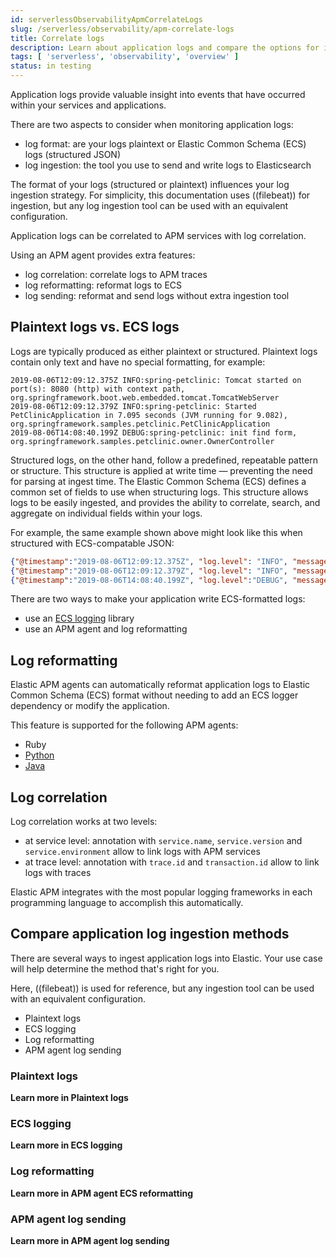 ```yaml
---
id: serverlessObservabilityApmCorrelateLogs
slug: /serverless/observability/apm-correlate-logs
title: Correlate logs
description: Learn about application logs and compare the options for ingesting them.
tags: [ 'serverless', 'observability', 'overview' ]
status: in testing
---
```



<Testing />


<div id="application-logs"></div>

Application logs provide valuable insight into events that have occurred within your services and applications.

There are two aspects to consider when monitoring application logs:

- <DocLink id="serverlessObservabilityApmCorrelateLogs" section="plaintext-logs-vs-ecs-logs">log format</DocLink>: are your logs plaintext or Elastic Common Schema (ECS) logs (structured JSON)
- <DocLink id="serverlessObservabilityApmCorrelateLogs" section="how-to-ingest-application-logs">log ingestion</DocLink>: the tool you use to send and write logs to Elasticsearch

The format of your logs (structured or plaintext) influences your log ingestion strategy.
For simplicity, this documentation uses ((filebeat)) for ingestion, but any log ingestion tool can be used with an equivalent configuration.

Application logs can be correlated to APM services with <DocLink id="serverlessObservabilityApmCorrelateLogs" section="log-correlation">log correlation</DocLink>.

Using an APM agent provides extra features:

- <DocLink id="serverlessObservabilityApmCorrelateLogs" section="log-correlation">log correlation</DocLink>: correlate logs to APM traces
- <DocLink id="serverlessObservabilityApmCorrelateLogs" section="log-reformatting">log reformatting</DocLink>: reformat logs to ECS
- <DocLink id="serverlessObservabilityApmAgentLogSending">log sending</DocLink>: reformat and send logs without extra ingestion tool

<div id="log-types"></div>

## Plaintext logs vs. ECS logs

Logs are typically produced as either plaintext or structured.
Plaintext logs contain only text and have no special formatting, for example:

```log
2019-08-06T12:09:12.375Z INFO:spring-petclinic: Tomcat started on port(s): 8080 (http) with context path, org.springframework.boot.web.embedded.tomcat.TomcatWebServer
2019-08-06T12:09:12.379Z INFO:spring-petclinic: Started PetClinicApplication in 7.095 seconds (JVM running for 9.082), org.springframework.samples.petclinic.PetClinicApplication
2019-08-06T14:08:40.199Z DEBUG:spring-petclinic: init find form, org.springframework.samples.petclinic.owner.OwnerController
```

Structured logs, on the other hand, follow a predefined, repeatable pattern or structure.
This structure is applied at write time &mdash; preventing the need for parsing at ingest time.
The Elastic Common Schema (ECS) defines a common set of fields to use when structuring logs.
This structure allows logs to be easily ingested,
and provides the ability to correlate, search, and aggregate on individual fields within your logs.

For example, the same example shown above might look like this when structured with ECS-compatable JSON:

```json
{"@timestamp":"2019-08-06T12:09:12.375Z", "log.level": "INFO", "message":"Tomcat started on port(s): 8080 (http) with context path ''", "service.name":"spring-petclinic","process.thread.name":"restartedMain","log.logger":"org.springframework.boot.web.embedded.tomcat.TomcatWebServer"}
{"@timestamp":"2019-08-06T12:09:12.379Z", "log.level": "INFO", "message":"Started PetClinicApplication in 7.095 seconds (JVM running for 9.082)", "service.name":"spring-petclinic","process.thread.name":"restartedMain","log.logger":"org.springframework.samples.petclinic.PetClinicApplication"}
{"@timestamp":"2019-08-06T14:08:40.199Z", "log.level":"DEBUG", "message":"init find form", "service.name":"spring-petclinic","process.thread.name":"http-nio-8080-exec-8","log.logger":"org.springframework.samples.petclinic.owner.OwnerController","transaction.id":"28b7fb8d5aba51f1","trace.id":"2869b25b5469590610fea49ac04af7da"}
```

There are two ways to make your application write ECS-formatted logs:
- use an [ECS logging](((ecs-logging-ref))/intro.html) library
- use an APM agent and <DocLink id="serverlessObservabilityApmCorrelateLogs" section="log-reformatting">log reformatting</DocLink>

<div id="log-reformatting"></div>

## Log reformatting

Elastic APM agents can automatically reformat application logs to Elastic Common Schema (ECS) format
without needing to add an ECS logger dependency or modify the application.

This feature is supported for the following APM agents:

* Ruby
* [Python](((apm-py-ref))/logs.html#log-reformatting)
* [Java](((apm-java-ref))/logs.html#log-reformatting)

<div id="log-correlation"></div>

## Log correlation

Log correlation works at two levels:

- at service level: annotation with `service.name`, `service.version` and `service.environment` allow to link logs with APM services
- at trace level: annotation with `trace.id` and `transaction.id` allow to link logs with traces

Elastic APM integrates with the most popular logging frameworks in each programming language to accomplish this automatically.

<CorrelateLogs />

<div id="ingest-application-logs"></div>

## Compare application log ingestion methods

There are several ways to ingest application logs into Elastic.
Your use case will help determine the method that's right for you.

Here, ((filebeat)) is used for reference, but any ingestion tool
can be used with an equivalent configuration.

* <DocLink id="serverlessObservabilityApmCorrelateLogs" section="plaintext-logs">Plaintext logs</DocLink>
* <DocLink id="serverlessObservabilityApmCorrelateLogs" section="ecs-logging">ECS logging</DocLink>
* <DocLink id="serverlessObservabilityApmCorrelateLogs" section="log-reformatting">Log reformatting</DocLink>
* <DocLink id="serverlessObservabilityApmCorrelateLogs" section="apm-agent-log-sending">APM agent log sending</DocLink>

<div id="overview-plaintext-logs"></div>

### Plaintext logs

<PlaintextLog />

**<DocIcon type="documentation" title="documentation icon" /> Learn more in <DocLink id="serverlessObservabilityApmPlaintextLogs">Plaintext logs</DocLink>**

<div id="overview-ecs-logging-logs"></div>

### ECS logging

<EcsLoggingLogs />

**<DocIcon type="documentation" title="documentation icon" /> Learn more in <DocLink id="serverlessObservabilityApmEcsLogging">ECS logging</DocLink>**

<div id="overview-log-reformatting"></div>

### Log reformatting

<LogReformatting />

**<DocIcon type="documentation" title="documentation icon" /> Learn more in <DocLink id="serverlessObservabilityApmAgentEcsReformatting">APM agent ECS reformatting</DocLink>**

<div id="overview-apm-agent-log-sending"></div>

### APM agent log sending

<ApmAgentLogSending />

**<DocIcon type="documentation" title="documentation icon" /> Learn more in <DocLink id="serverlessObservabilityApmAgentLogSending">APM agent log sending</DocLink>**

